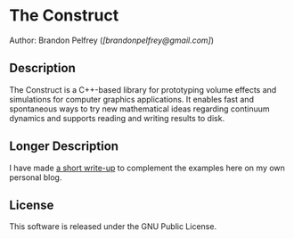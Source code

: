 =The Construct=
Author: Brandon Pelfrey (''[brandonpelfrey@gmail.com]'')

==Description==
The Construct is a C++-based library for prototyping volume effects and simulations for computer graphics applications. It enables fast and spontaneous ways to try new mathematical ideas regarding continuum dynamics and supports reading and writing results to disk.

==Longer Description==
I have made [http://www.brandonpelfrey.com/blog/?p=1 a short write-up] to complement the examples here on my own personal blog.

==License==
This software is released under the GNU Public License.

